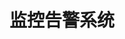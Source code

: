 ---
title: "监控告警系统"
keywords: [Sealos 监控系统, 云原生告警体系, Kubernetes 监控方案, 容器集群监控, VictoriaMetrics 实战, Loki 日志管理, Grafana 可视化, PrometheusAlert 集成, 实时指标监控, 日志聚合系统, 多平台告警推送, 运维自动化, 分布式系统监控, 可观测性最佳实践]
description: "深度解析 Sealos 云原生监控告警系统架构设计，详解基于 VictoriaMetrics 的实时指标采集方案与 Loki 日志管理系统的集成实践，涵盖多可用区高可用部署、Grafana 可视化配置、飞书/微信多平台告警推送等核心功能，提供云原生环境下的全栈监控与日志分析最佳实践。"
---